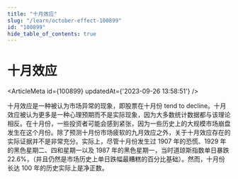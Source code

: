 ```yaml
---
title: "十月效应"
slug: "/learn/october-effect-100899"
id: "100899"
hide_table_of_contents: true
---
```



# 十月效应

<ArticleMeta id={100899} updatedAt={'2023-09-26 13:58:51'} />
<div className='border-solid border-b border-t-0 my-4 border-[var(--ifm-color-gray-300)]' />

十月效应是一种被认为市场异常的现象，即股票在十月份 tend to decline。十月效应被认为更多是一种心理预期而不是实际现象，因为大多数统计数据都与该理论相反。在十月份，一些投资者可能会感到紧张，因为一些历史上的大规模市场崩盘发生在这个月份。除了预测十月份市场疲软的九月效应之外，关于十月效应存在的实际证据并不是非常充分。实际上，尽管十月份发生过 1907 年的恐慌、1929 年的黑色星期二、四和星期一以及 1987 年的黑色星期一，当时道琼斯指数单日暴跌 22.6%，（并且仍然是市场历史上单日跌幅最糟糕的百分比基础）。然而，十月份长达 100 年的历史实际上是净正数。
